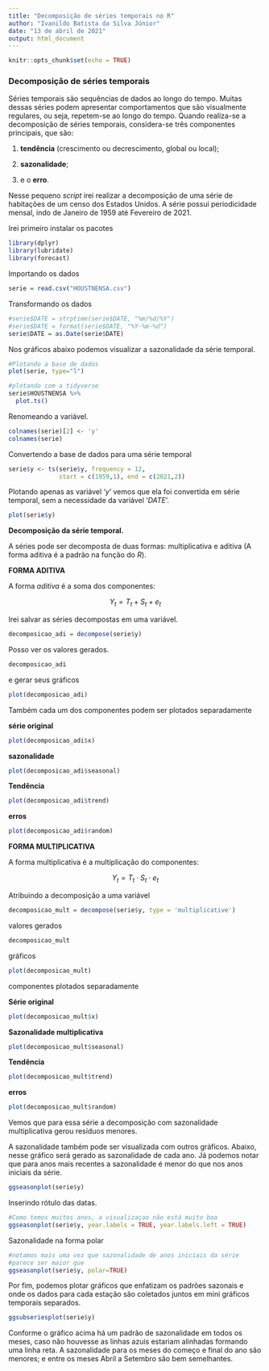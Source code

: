 ---
title: "Decomposição de séries temporais no R"
author: "Ivanildo Batista da Silva Júnior"
date: "13 de abril de 2021"
output: html_document
---

```{r setup, include=FALSE}
knitr::opts_chunk$set(echo = TRUE)
```

### Decomposição de séries temporais

Séries temporais são sequências de dados ao longo do tempo. Muitas dessas séries podem apresentar comportamentos que são visualmente regulares, ou seja, repetem-se ao longo do tempo. Quando realiza-se a decomposição de séries temporais, considera-se três componentes principais, que são:

1) **tendência** (crescimento ou decrescimento, global ou local);

2) **sazonalidade**;

3) e o **erro**.

Nesse pequeno *script* irei realizar a decomposição de uma série de habitações de um censo dos Estados Unidos. A série possui periodicidade mensal, indo de Janeiro de 1959 até Fevereiro de 2021.

Irei primeiro instalar os pacotes

```{r}
library(dplyr)
library(lubridate)
library(forecast)
```

Importando os dados

```{r}
serie = read.csv("HOUSTNENSA.csv")
```

Transformando os dados

```{r}
#serie$DATE = strptime(serie$DATE, "%m/%d/%Y")
#serie$DATE = format(serie$DATE, "%Y-%m-%d")
serie$DATE = as.Date(serie$DATE)
```

Nos gráficos abaixo podemos visualizar a sazonalidade da série temporal.

```{r}
#Plotando a base de dados
plot(serie, type="l")

#plotando com a tidyverse
serie$HOUSTNENSA %>%
  plot.ts()
```

Renomeando a variável.

```{r}
colnames(serie)[2] <- 'y'
colnames(serie)
```

Convertendo a base de dados para uma série temporal

```{r}
serie$y <- ts(serie$y, frequency = 12,
              start = c(1959,1), end = c(2021,2))
```

Plotando apenas as variável '*y*' vemos que ela foi convertida em série temporal, sem a necessidade da variável '*DATE*'.

```{r}
plot(serie$y)
```

**Decomposição da série temporal.**

A séries pode ser decomposta de duas formas: multiplicativa e aditiva (A forma aditiva é a padrão na função do *R*).

**FORMA ADITIVA**

A forma *aditiva* é a soma dos componentes:

$$
Y_t = T_{t} + S_{t} + e_{t}
$$

Irei salvar as séries decompostas em uma variável.
```{r}
decomposicao_adi = decompose(serie$y)
```

Posso ver os valores gerados.

```{r}
decomposicao_adi
```

e gerar seus gráficos

```{r}
plot(decomposicao_adi)
```

Também cada um dos componentes podem ser plotados separadamente

**série original**
```{r}
plot(decomposicao_adi$x)
```

**sazonalidade**
```{r}
plot(decomposicao_adi$seasonal)
```

**Tendência**
```{r}
plot(decomposicao_adi$trend)
```

**erros**
```{r}
plot(decomposicao_adi$random)
```


**FORMA MULTIPLICATIVA**

A forma multiplicativa é a multiplicação do componentes:

$$ Y_t = T_t \cdot S_t \cdot e_t$$

Atribuindo a decomposição a uma variável
```{r}
decomposicao_mult = decompose(serie$y, type = 'multiplicative')
```

valores gerados
```{r}
decomposicao_mult
```

gráficos
```{r}
plot(decomposicao_mult)
```

componentes plotados separadamente

**Série original**

```{r}
plot(decomposicao_mult$x)
```

**Sazonalidade multiplicativa**

```{r}
plot(decomposicao_mult$seasonal)
```

**Tendência**

```{r}
plot(decomposicao_mult$trend)
```

**erros**

```{r}
plot(decomposicao_mult$random)
```


Vemos que para essa série a decomposição com sazonalidade multiplicativa gerou resíduos menores.

A sazonalidade também pode ser visualizada com outros gráficos. Abaixo, nesse gráfico será gerado as sazonalidade de cada ano. Já podemos notar que para anos mais recentes a sazonalidade é menor do que nos anos iniciais da série.
```{r}
ggseasonplot(serie$y)
```

Inserindo rótulo das datas.
```{r}
#Como temos muitos anos, a visualizaçao não está muito boa
ggseasonplot(serie$y, year.labels = TRUE, year.labels.left = TRUE)
```

Sazonalidade na forma polar

```{r}
#notamos mais uma vez que sazonalidade de anos iniciais da série
#parece ser maior que 
ggseasonplot(serie$y, polar=TRUE)
```

Por fim, podemos plotar gráficos que enfatizam os padrões sazonais e onde os dados para cada estação são coletados juntos em mini gráficos temporais separados.

```{r}
ggsubseriesplot(serie$y)
```

Conforme o gráfico acima há um padrão de sazonalidade em todos os meses, caso não houvesse as linhas azuis estariam alinhadas formando uma linha reta. A sazonalidade para os meses do começo e final do ano são menores; e entre os meses Abril a Setembro são bem semelhantes.